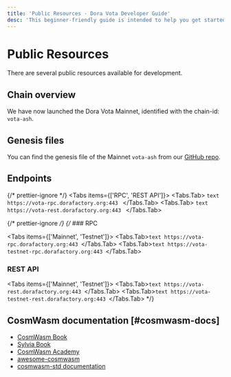 ```yaml
---
title: 'Public Resources · Dora Vota Developer Guide'
desc: 'This beginner-friendly guide is intended to help you get started with Dora Vota and build on it.'
---
```



# Public Resources

There are several public resources available for development.

## Chain overview

We have now launched the Dora Vota Mainnet, identified with the chain-id: `vota-ash`.

## Genesis files

You can find the genesis file of the Mainnet `vota-ash` from our [GitHub repo](https://github.com/DoraFactory/doravota/blob/main/config/genesis.json).

## Endpoints

{/* prettier-ignore */}
<Tabs items={['RPC', 'REST API']}>
  <Tabs.Tab>
    ```text
    https://vota-rpc.dorafactory.org:443
    ```
  </Tabs.Tab>
  <Tabs.Tab>
    ```text
    https://vota-rest.dorafactory.org:443
    ```
  </Tabs.Tab>
</Tabs>

{/* prettier-ignore */}
{/* ### RPC

<Tabs items={['Mainnet', 'Testnet']}>
  <Tabs.Tab>```text https://vota-rpc.dorafactory.org:443 ```</Tabs.Tab>
  <Tabs.Tab>```text https://vota-testnet-rpc.dorafactory.org:443 ```</Tabs.Tab>
</Tabs>

### REST API

<Tabs items={['Mainnet', 'Testnet']}>
  <Tabs.Tab>```text https://vota-rest.dorafactory.org:443 ```</Tabs.Tab>
  <Tabs.Tab>```text https://vota-testnet-rest.dorafactory.org:443 ```</Tabs.Tab>
</Tabs> */}

## CosmWasm documentation [#cosmwasm-docs]

- [CosmWasm Book](https://book.cosmwasm.com/)
- [Sylvia Book](https://cosmwasm.github.io/sylvia-book/index.html)
- [CosmWasm Academy](https://academy.cosmwasm.com/)
- [awesome-cosmwasm](https://github.com/CosmWasm/awesome-cosmwasm)
- [cosmwasm-std documentation](https://docs.rs/cosmwasm-std/latest/cosmwasm_std/)
